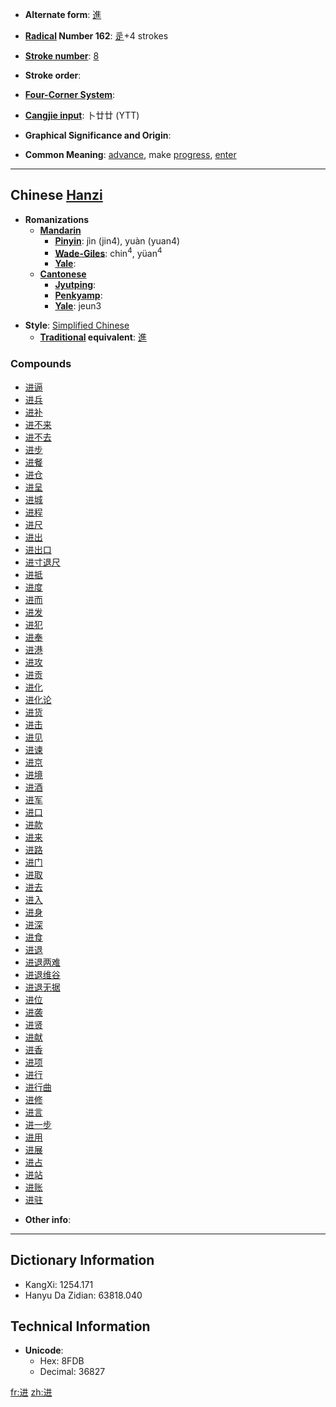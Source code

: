 * '''Alternate form''': [[進]]

* '''[[Wiktionary:Chinese radical index| Radical]] Number 162''': [[Wiktionary:Chinese radical index 辵|辵]]+4 strokes

* '''[[Wiktionary:Chinese total strokes index|Stroke number]]''': [[Wiktionary:Chinese total strokes index 8|8]]

* '''Stroke order''': 

* '''[[Wiktionary:Chinese four corner index|Four-Corner System]]''': 

* '''[[Wiktionary:Chinese Cangjie index|Cangjie input]]''': 卜廿廿 (YTT)

* '''Graphical Significance and Origin''': 

* '''Common Meaning''': [[advance]], make [[progress]], [[enter]]

----

== Chinese [[Hanzi]] ==

* '''Romanizations'''
** '''[[Mandarin]]'''
*** '''[[Pinyin]]''': jìn (jin4), yuàn (yuan4)
*** '''[[Wade-Giles]]''': chin<sup>4</sup>, yüan<sup>4</sup>
*** '''[[Yale]]''': 
** '''[[Cantonese]]'''
*** '''[[Jyutping]]''':
*** '''[[Penkyamp]]''': 
*** '''[[Yale]]''': jeun3

* '''Style''': [[Simplified Chinese]] 
** '''[[Traditional Chinese|Traditional]] equivalent''': [[進]]

===Compounds===
*[[进逼]]
*[[进兵]]
*[[进补]]
*[[进不来]]
*[[进不去]]
*[[进步]]
*[[进餐]]
*[[进仓]]
*[[进呈]]
*[[进城]]
*[[进程]]
*[[进尺]]
*[[进出]]
*[[进出口]]
*[[进寸退尺]]
*[[进抵]]
*[[进度]]
*[[进而]]
*[[进发]]
*[[进犯]]
*[[进奉]]
*[[进港]]
*[[进攻]]
*[[进贡]]
*[[进化]]
*[[进化论]]
*[[进货]]
*[[进击]]
*[[进见]]
*[[进谏]]
*[[进京]]
*[[进境]]
*[[进酒]]
*[[进军]]
*[[进口]]
*[[进款]]
*[[进来]]
*[[进路]]
*[[进门]]
*[[进取]]
*[[进去]]
*[[进入]]
*[[进身]]
*[[进深]]
*[[进食]]
*[[进退]]
*[[进退两难]]
*[[进退维谷]]
*[[进退无据]]
*[[进位]]
*[[进袭]]
*[[进贤]]
*[[进献]]
*[[进香]]
*[[进项]]
*[[进行]]
*[[进行曲]]
*[[进修]]
*[[进言]]
*[[进一步]]
*[[进用]]
*[[进展]]
*[[进占]]
*[[进站]]
*[[进账]]
*[[进驻]]

* '''Other info''': 

----

== Dictionary Information ==

* KangXi: 1254.171
* Hanyu Da Zidian: 63818.040

== Technical Information ==

* '''Unicode''':
** Hex: 8FDB
** Decimal: 36827

[[fr:进]]
[[zh:进]]
